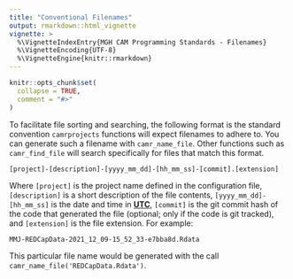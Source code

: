 ```yaml
---
title: "Conventional Filenames"
output: rmarkdown::html_vignette
vignette: >
  %\VignetteIndexEntry{MGH CAM Programming Standards - Filenames}
  %\VignetteEncoding{UTF-8}
  %\VignetteEngine{knitr::rmarkdown}
---
```


```r
knitr::opts_chunk$set(
  collapse = TRUE,
  comment = "#>"
)
```

To facilitate file sorting and searching, the following format is the standard convention `camrprojects` functions will expect filenames to adhere to. You can generate such a filename with `camr_name_file`. Other functions such as `camr_find_file` will search specifically for files that match this format.

    [project]-[description]-[yyyy_mm_dd]-[hh_mm_ss]-[commit].[extension]

Where `[project]` is the project name defined in the configuration file, `[description]` is a short description of the file contents, `[yyyy_mm_dd]-[hh_mm_ss]` is the date and time in [**UTC**]{.underline}, `[commit]` is the git commit hash of the code that generated the file (optional; only if the code is git tracked), and `[extension]` is the file extension. For example:

    MMJ-REDCapData-2021_12_09-15_52_33-e7bba8d.Rdata

This particular file name would be generated with the call `camr_name_file('REDCapData.Rdata')`.
